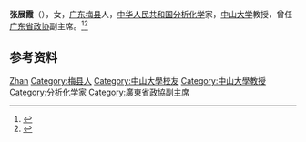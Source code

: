 '''张展霞'''（{{bd|1931年|}}），女，[[广东|广东]][[梅县|梅县]]人，[[中华人民共和国|中华人民共和国]][[分析化学|分析化学]]家，[[中山大学|中山大学]]教授，曾任[[广东省政协|广东省政协]]副主席。<ref>{{Cite book|title=中华人民共和国职官志|author=何虎生, 李耀东, 向常福主编|publisher=中国社会出版社|year=2003|isbn=9787800883934|location=北京|pages=}}</ref><ref>{{Cite book|title=中国科学技术专家传略 • 理学编 化学卷 四|author=中国科学技术协会编; 唐有祺主编|publisher=中国科学技术出版社|year=2001|isbn=|location=北京|pages=}}</ref>

== 参考资料 ==
{{reflist}}

{{中国人物小作品}}

{{Authority control}}
{{DEFAULTSORT:Zhang张}}
[[Category:张姓|Zhan]]
[[Category:梅县人|Category:梅县人]]
[[Category:中山大學校友|Category:中山大學校友]]
[[Category:中山大學教授|Category:中山大學教授]]
[[Category:分析化学家|Category:分析化学家]]
[[Category:廣東省政協副主席|Category:廣東省政協副主席]]